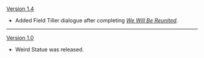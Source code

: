 {{Change History/Header}}
[[Version 1.4]]
*Added Field Tiller dialogue after completing ''[[We Will Be Reunited]]''.
----
[[Version 1.0]]
*Weird Statue was released.